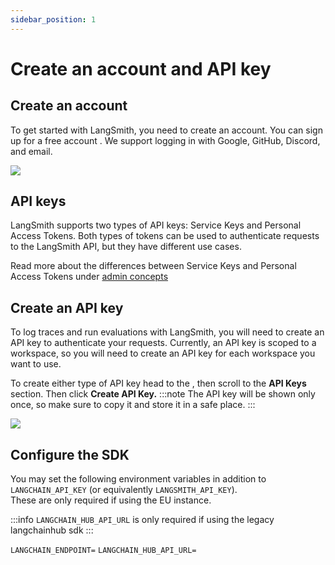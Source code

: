 ```yaml
---
sidebar_position: 1
---
```



# Create an account and API key

## Create an account

To get started with LangSmith, you need to create an account. You can sign up for a free account <RegionalUrl text='here'/>.
We support logging in with Google, GitHub, Discord, and email.

![](./static/create_account.png)

## API keys

LangSmith supports two types of API keys: Service Keys and Personal Access Tokens.
Both types of tokens can be used to authenticate requests to the LangSmith API, but they have different use cases.

Read more about the differences between Service Keys and Personal Access Tokens under [admin concepts](../../concepts/index)

## Create an API key

To log traces and run evaluations with LangSmith, you will need to create an API key to authenticate your requests.
Currently, an API key is scoped to a workspace, so you will need to create an API key for each workspace you want to use.

To create either type of API key head to the <RegionalUrl text='Settings page' suffix='/settings'/>, then scroll to the **API Keys** section. Then click **Create API Key.**
:::note
The API key will be shown only once, so make sure to copy it and store it in a safe place.
:::

![](./static/create_api_key.png)

## Configure the SDK

You may set the following environment variables in addition to `LANGCHAIN_API_KEY` (or equivalently `LANGSMITH_API_KEY`).  
These are only required if using the EU instance.

:::info
`LANGCHAIN_HUB_API_URL` is only required if using the legacy langchainhub sdk
:::

`LANGCHAIN_ENDPOINT=`<RegionalUrl type='api' link={false} />
`LANGCHAIN_HUB_API_URL=`<RegionalUrl type='hub' link={false} />
